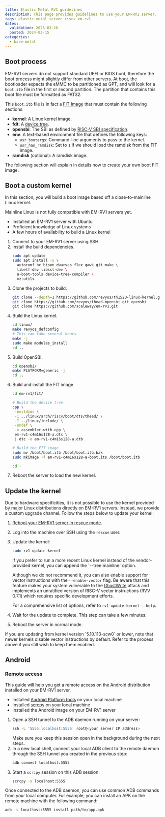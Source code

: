 ```yaml
---
title: Elastic Metal RV1 guidelines
description: This page provides guidelines to use your EM-RV1 server.
tags: elastic-metal server riscv em-rv1
dates:
  validation: 2025-03-26
  posted: 2024-03-15
categories:
  - bare-metal
---
```



## Boot process

EM-RV1 servers do not support standard UEFI or BIOS boot, therefore the boot
process might slightly differ from other servers. At boot, the bootloader
expects the eMMC to be partitioned as GPT, and will look for a `boot.itb` file
in the first or second partition. The partition that contains this boot file
must be formatted as FAT32.

This `boot.itb` file is in fact a [FIT Image](https://docs.u-boot.org/en/latest/usage/fit/source_file_format.html)
that must contain the following sections:

  - **kernel**: A Linux kernel image.
  - **fdt**: A [device tree](https://en.wikipedia.org/wiki/Devicetree).
  - **opensbi**: The SBI as defined by [RISC-V SBI
      specification](https://github.com/riscv-non-isa/riscv-sbi-doc/).
  - **env**: A text-based environment file that defines the following keys:
      - `usr_bootargs`: Command-line arguments to pass to the kernel.
      - `usr_has_ramdisk`: Set to `1` if we should load the ramdisk from the FIT
        image.
  - **ramdisk** (optional): A ramdisk image.

The following section will explain in details how to create your own boot FIT image.

## Boot a custom kernel

In this section, you will build a boot image based off a close-to-mainline
Linux kernel.

<Message type="note">
  Mainline Linux is not fully compatible with EM-RV1 servers yet.
</Message>

<Requirements />

- Installed an EM-RV1 server with Ubuntu
- Proficient knowledge of Linux systems
- A few hours of availability to build a Linux kernel

1. Connect to your EM-RV1 server using SSH.
2. Install the build dependencies.
    ```bash
    sudo apt update
    sudo apt install -y \
      autoconf bc bison dwarves flex gawk git make \
      libelf-dev libssl-dev \
      u-boot-tools device-tree-compiler \
      xz-utils
    ```
3. Clone the projects to build.
    ```bash
    git clone --depth=1 https://github.com/revyos/th1520-linux-kernel.git linux
    git clone https://github.com/revyos/thead-opensbi.git opensbi
    git clone https://github.com/scaleway/em-rv1.git
    ```
4. Build the Linux kernel.
    ```bash
    cd linux/
    make revyos_defconfig
    # This can take several hours.
    make -j
    sudo make modules_install
    cd ..
    ```
5. Build OpenSBI.
   ```bash
   cd opensbi/
   make PLATFORM=generic -j
   cd ..
   ```
6. Build and install the FIT image.
   ```bash
   cd em-rv1/fit/

   # Build the device tree
   cpp \
    -nostdinc \
    -I ../linux/arch/riscv/boot/dts/thead/ \
    -I ../linux/include/ \
    -undef \
    -x assembler-with-cpp \
    em-rv1-c4m16s128-a.dts \
    | dtc -o em-rv1-c4m16s128-a.dtb

   # Build the FIT image
   sudo mv /boot/boot.itb /boot/boot.itb.bak
   sudo mkimage -f em-rv1-c4m16s128-a-boot.its /boot/boot.itb

   cd -
   ```
7. Reboot the server to load the new kernel.

## Update the kernel

Due to hardware specificities, it is not possible to use the kernel provided by
major Linux distributions directly on EM-RV1 servers. Instead, we provide a
custom upgrade channel. Follow the steps below to update your kernel:

1. [Reboot your EM-RV1 server in rescue mode](/elastic-metal/how-to/use-rescue-mode/).
2. Log into the machine over SSH using the `rescue` user.
3. Update the kernel:
    ```bash
    sudo rv1 update-kernel
    ```

    <Message type="note">
    If you prefer to run a more recent Linux kernel instead of the
    vendor-provided kernel, you can append the `--tree mainline` option.

    Although we do not recommend it, you can also enable support for vector
    instructions with the `--enable-vector` flag. Be aware that this feature
    makes your system vulnerable to the
    [GhostWrite](https://ghostwriteattack.com/) attack and implements an
    unratified version of RISC-V vector instructions (RVV 0.7.1) which requires
    specific development efforts.

    For a comprehensive list of options, refer to `rv1 update-kernel --help`.
    </Message>
4. Wait for the update to complete. This step can take a few minutes.
5. Reboot the server in normal mode.

<Message type="note">
If you are updating from kernel version `5.10.113-scw0` or lower, note that
newer kernels disable vector instructions by default. Refer to the process
above if you still wish to keep them enabled.
</Message>


## Android

### Remote access

This guide will help you get a remote access on the Android distribution
installed on your EM-RV1 server.

<Requirements />

- Installed [Android Platform
  tools](https://developer.android.com/tools/releases/platform-tools) on your
  local machine
- Installed [scrcpy](https://github.com/Genymobile/scrcpy#get-the-app) on your
  local machine
- Installed the Android image on your EM-RV1 server

1. Open a SSH tunnel to the ADB daemon running on your server:
   ```bash
   ssh -L '5555:localhost:5555' root@<your server IP address>
   ```
   Make sure you keep this session open in the background during the next
   steps.
2. In a new local shell, connect your local ADB client to the remote daemon
   through the SSH tunnel you created in the previous step:
   ```bash
   adb connect localhost:5555
   ```
3. Start a `scrcpy` session on this ADB session:
   ```bash
   scrcpy -s localhost:5555
   ```

<Message type="tip">
Once connected to the ADB daemon, you can use common ADB commands from your
local computer. For example, you can install an APK on the remote machine with
the following command:

```bash
adb -s localhost:5555 install path/to/app.apk
```
</Message>

